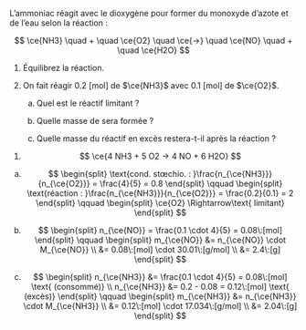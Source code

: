 ::: {.Exercise data-latex=""}

L'ammoniac réagit avec le dioxygène pour former du monoxyde d'azote et de l'eau selon la réaction :

$$ \ce{NH3} \quad + \quad \ce{O2} \quad \ce{->} \quad \ce{NO} \quad + \quad \ce{H2O} $$

1. Équilibrez la réaction.
2. On fait réagir 0.2 [mol] de $\ce{NH3}$ avec 0.1 [mol] de $\ce{O2}$.
    a. Quel est le réactif limitant ?

    \vspace{\stretch{1}}

    b. Quelle masse de \ce{NO} sera formée ?

    \vspace{\stretch{1}}

    c. Quelle masse du réactif en excès restera-t-il après la réaction ?

    \vspace{\stretch{1}}

:::

::: {.Answer data-latex=""}

1. $$ \ce{4 NH3 + 5 O2 -> 4 NO + 6 H2O} $$

a. $$ \begin{split}
			\text{cond. stœchio. : }\frac{n_{\ce{NH3}}}{n_{\ce{O2}}} = \frac{4}{5} = 0.8
		\end{split}
		\qquad
		\begin{split}
			\text{réaction : }\frac{n_{\ce{NH3}}}{n_{\ce{O2}}} = \frac{0.2}{0.1} = 2
		\end{split}
		\qquad
		\begin{split}
			\ce{O2} \Rightarrow\text{ limitant}
		\end{split} $$

b. $$ \begin{split}
			n_{\ce{NO}} = \frac{0.1 \cdot 4}{5} = 0.08\:[mol]
		\end{split}
		\qquad
		\begin{split}
			m_{\ce{NO}} &= n_{\ce{NO}} \cdot M_{\ce{NO}} \\
			&= 0.08\:[mol] \cdot 30.01\:[g/mol] \\
			&= 2.4\:[g]
		\end{split} $$

c. $$ \begin{split}
			n_{\ce{NH3}} &= \frac{0.1 \cdot 4}{5} = 0.08\:[mol] \text{ (consommé)} \\
			n_{\ce{NH3}} &= 0.2 - 0.08 = 0.12\:[mol] \text{ (excès)}
		\end{split}
		\qquad
		\begin{split}
			m_{\ce{NH3}} &= n_{\ce{NH3}} \cdot M_{\ce{NH3}} \\
			&= 0.12\:[mol] \cdot 17.034\:[g/mol] \\
			&= 2.04\:[g]
		\end{split} $$

:::
